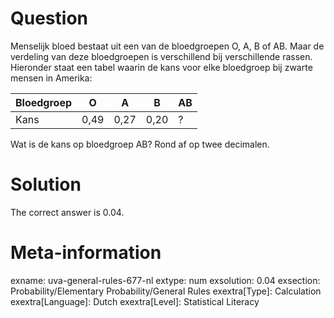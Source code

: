 Question
========

Menselijk bloed bestaat uit een van de bloedgroepen O, A, B of AB. Maar de verdeling van deze bloedgroepen is verschillend bij verschillende rassen. Hieronder staat een tabel waarin de kans voor elke bloedgroep bij zwarte mensen in Amerika:

|Bloedgroep|O|A|B|AB|
|-|-|-|-|-|
|Kans|0,49|0,27|0,20|?|

Wat is de kans op bloedgroep AB? Rond af op twee decimalen.

Solution
========

The correct answer is 0.04.

Meta-information
================
exname: uva-general-rules-677-nl 
extype: num 
exsolution: 0.04 
exsection: Probability/Elementary Probability/General Rules 
exextra[Type]: Calculation 
exextra[Language]: Dutch 
exextra[Level]: Statistical Literacy 
